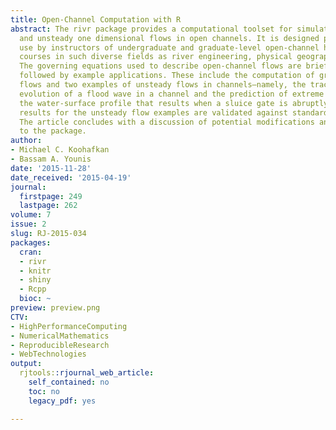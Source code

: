 ```yaml
---
title: Open-Channel Computation with R
abstract: The rivr package provides a computational toolset for simulating steady
  and unsteady one dimensional flows in open channels. It is designed primarily for
  use by instructors of undergraduate and graduate-level open-channel hydrodynamics
  courses in such diverse fields as river engineering, physical geography and geophysics.
  The governing equations used to describe open-channel flows are briefly presented,
  followed by example applications. These include the computation of gradually varied
  flows and two examples of unsteady flows in channels—namely, the tracking of the
  evolution of a flood wave in a channel and the prediction of extreme variation in
  the water-surface profile that results when a sluice gate is abruptly closed. Model
  results for the unsteady flow examples are validated against standard benchmarks.
  The article concludes with a discussion of potential modifications and extensions
  to the package.
author:
- Michael C. Koohafkan
- Bassam A. Younis
date: '2015-11-28'
date_received: '2015-04-19'
journal:
  firstpage: 249
  lastpage: 262
volume: 7
issue: 2
slug: RJ-2015-034
packages:
  cran:
  - rivr
  - knitr
  - shiny
  - Rcpp
  bioc: ~
preview: preview.png
CTV:
- HighPerformanceComputing
- NumericalMathematics
- ReproducibleResearch
- WebTechnologies
output:
  rjtools::rjournal_web_article:
    self_contained: no
    toc: no
    legacy_pdf: yes

---
```

